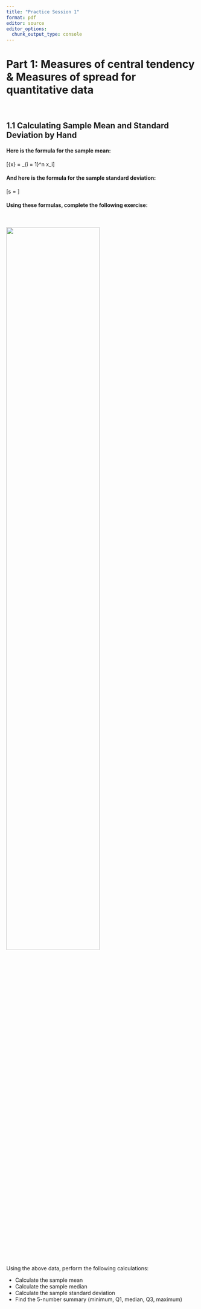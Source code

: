 ```yaml
---
title: "Practice Session 1"
format: pdf
editor: source
editor_options: 
  chunk_output_type: console
---
```


# Part 1:   Measures of central tendency 	&  Measures of spread for quantitative data	



&nbsp;

## 1.1 Calculating Sample Mean and Standard Deviation by Hand

#### Here is the formula for the sample mean:

\[\bar{x} = \frac{1}{n} \sum_{i = 1}^n x_i\]

#### And here is the formula for the sample standard deviation:

\[s = \sqrt{\frac{1}{n - 1} \sum_{i = 1}^n (x_i - \bar{x})^2}\]

#### Using these formulas, complete the following exercise:

&nbsp;

![](q1.png){width=70%}

Using the above data, perform the following calculations:

* Calculate the sample mean
* Calculate the sample median
* Calculate the sample standard deviation
* Find the 5-number summary (minimum, Q1, median, Q3, maximum)

